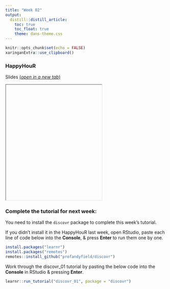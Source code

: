 ```yaml
---
title: "Week 02"
output:
  distill::distill_article:
    toc: true
    toc_float: true
    theme: dans-theme.css
---
```


```r
knitr::opts_chunk$set(echo = FALSE)
xaringanExtra::use_clipboard()
```


### HappyHouR 

Slides [(*open in a new tab*)](){target="_blank"}

<iframe id="inlineFrameExample"
    title="Inline Frame Example"
    height="360"
    src="">
</iframe>


### Complete the tutorial for next week: 

You need to install the `discovr` package to complete this week's tutorial.

If you didn't install it in the HappyHouR last week, open RStudio, paste each line of code below into the **Console**, & press **Enter** to run them one by one. 

```r

install.packages("learnr")
install.packages("remotes")
remotes::install_github("profandyfield/discovr")

```


:::ojtask

Work through the discovr_01 tutorial by pasting the below code into the **Console** in RStudio & pressing **Enter**.

```r

learnr::run_tutorial("discovr_01", package = "discovr")

```

:::

<br>

